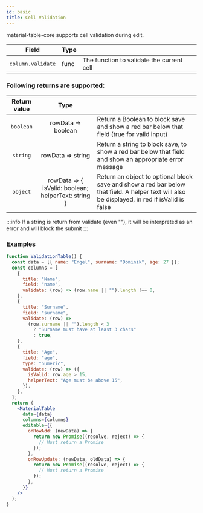 ```yaml
---
id: basic
title: Cell Validation
---
```



material-table-core supports cell validation during edit.

| Field             | Type |                                           |
| ----------------- | ---- | ----------------------------------------- |
| `column.validate` | func | The function to validate the current cell |

### Following returns are supported:

| Return value |                        Type                         |                                                                                                                                               |
| :----------: | :-------------------------------------------------: | --------------------------------------------------------------------------------------------------------------------------------------------- |
|  `boolean`   |                 rowData => boolean                  | Return a Boolean to block save and show a red bar below that field (true for valid input)                                                     |
|   `string`   |                  rowData => string                  | Return a string to block save, to show a red bar below that field and show an appropriate error message                                       |
|   `object`   | rowData => { isValid: boolean; helperText: string } | Return an object to optional block save and show a red bar below that field. A helper text will also be displayed, in red if isValid is false |

:::info
If a string is return from validate (even ""), it will be interpreted as an error and will block the submit
:::

### Examples

```jsx live
function ValidationTable() {
  const data = [{ name: "Engel", surname: "Dominik", age: 27 }];
  const columns = [
    {
      title: "Name",
      field: "name",
      validate: (row) => (row.name || "").length !== 0,
    },
    {
      title: "Surname",
      field: "surname",
      validate: (row) =>
        (row.surname || "").length < 3
          ? "Surname must have at least 3 chars"
          : true,
    },
    {
      title: "Age",
      field: "age",
      type: "numeric",
      validate: (row) => ({
        isValid: row.age > 15,
        helperText: "Age must be above 15",
      }),
    },
  ];
  return (
    <MaterialTable
      data={data}
      columns={columns}
      editable={{
        onRowAdd: (newData) => {
          return new Promise((resolve, reject) => {
            // Must return a Promise
          });
        },
        onRowUpdate: (newData, oldData) => {
          return new Promise((resolve, reject) => {
            // Must return a Promise
          });
        },
      }}
    />
  );
}
```
